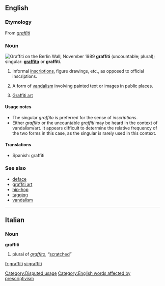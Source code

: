 {{wikipedia|dab=graffiti (disambiguation)|graffiti}}
==English==
{{wikipedia}}

===Etymology===
From {{It.}} ''[[#Italien|graffiti]]''

===Noun===
[[Image:Berlin-wall.jpg|thumb|right|Graffiti on the [[w:Berlin Wall|Berlin Wall]], November 1989]]
'''graffiti''' (uncountable; plural); singular: '''[[graffito]]''' or '''graffiti'''.

# {{context|archaeology|countable}} Informal [[inscription]]s, figure drawings, etc., as opposed to official inscriptions.
# {{context|generally|uncountable}} A form of [[vandalism]] involving painted text or images in public places.
# {{context|generally|uncountable}} [[graffiti art|Graffiti art]]

====Usage notes====
*The singular ''graffito'' is preferred for the sense of ''inscriptions''.
*Either ''graffito'' or the uncountable ''graffiti'' may be heard in the context of vandalism/art.  It appears difficult to determine the relative frequency of the two forms in this case, as the singular is rarely used in this context.

====Translations====
*Spanish: graffiti {{m}}

===See also===
*[[deface]]
*[[graffiti art]]
*[[hip-hop]]<!-- graffiti is 1 or the 4 elements of hiphop, however the latter term is spelled -->
*[[tagging]]
*[[vandalism]]

[[Category:Disputed usage]]
[[Category:English words affected by prescriptivism]]

----

==Italian==

===Noun===
'''graffiti'''

# plural of ''[[graffito]]'', “[[scratched]]”

[[fr:graffiti]]
[[vi:graffiti]]